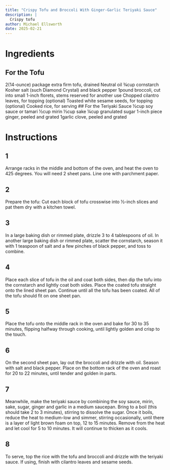 ```yaml
---
title: "Crispy Tofu and Broccoli With Ginger-Garlic Teriyaki Sauce"
description: |
  Crispy tofu
author: Michael Ellsworth
date: 2025-02-21
---
```


# Ingredients
## For the Tofu
2(14-ounce) package extra firm tofu, drained
Neutral oil
¾cup cornstarch
Kosher salt (such Diamond Crystal) and black pepper
1pound broccoli, cut into small 1-inch florets, stems reserved for another use
Chopped cilantro leaves, for topping (optional)
Toasted white sesame seeds, for topping (optional)
Cooked rice, for serving
## For the Teriyaki Sauce
½cup soy sauce or tamari
½cup mirin
⅓cup sake
¼cup granulated sugar
1-inch piece ginger, peeled and grated
1garlic clove, peeled and grated

# Instructions
## 1
Arrange racks in the middle and bottom of the oven, and heat the oven to 425 degrees. You will need 2 sheet pans. Line one with parchment paper.

## 2
Prepare the tofu: Cut each block of tofu crosswise into ½-inch slices and pat them dry with a kitchen towel.

## 3
In a large baking dish or rimmed plate, drizzle 3 to 4 tablespoons of oil. In another large baking dish or rimmed plate, scatter the cornstarch, season it with 1 teaspoon of salt and a few pinches of black pepper, and toss to combine.

## 4
Place each slice of tofu in the oil and coat both sides, then dip the tofu into the cornstarch and lightly coat both sides. Place the coated tofu straight onto the lined sheet pan. Continue until all the tofu has been coated. All of the tofu should fit on one sheet pan.

## 5
Place the tofu onto the middle rack in the oven and bake for 30 to 35 minutes, flipping halfway through cooking, until lightly golden and crisp to the touch.

## 6
On the second sheet pan, lay out the broccoli and drizzle with oil. Season with salt and black pepper. Place on the bottom rack of the oven and roast for 20 to 22 minutes, until tender and golden in parts.

## 7
Meanwhile, make the teriyaki sauce by combining the soy sauce, mirin, sake, sugar, ginger and garlic in a medium saucepan. Bring to a boil (this should take 2 to 3 minutes), stirring to dissolve the sugar. Once it boils, reduce the heat to medium-low and simmer, stirring occasionally, until there is a layer of light brown foam on top, 12 to 15 minutes. Remove from the heat and let cool for 5 to 10 minutes. It will continue to thicken as it cools.

## 8
To serve, top the rice with the tofu and broccoli and drizzle with the teriyaki sauce. If using, finish with cilantro leaves and sesame seeds.
